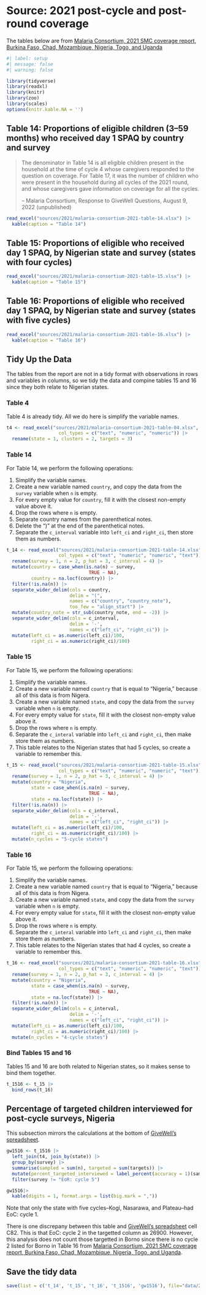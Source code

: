 # Source: 2021 post-cycle and post-round coverage {#sec-post-cycle}

The tables below are from [Malaria Consortium, 2021 SMC coverage report, Burkina Faso, Chad, Mozambique, Nigeria, Togo, and Uganda](https://files.givewell.org/files/DWDA%202009/Malaria%20Consortium/Malaria_Consortium_2021_SMC_coverage_report_Burkina_Faso_Chad_Mozambique_Nigeria_Togo_and_Uganda.pdf)

```r
#| label: setup
#| message: false
#| warning: false

library(tidyverse)
library(readxl)
library(knitr)
library(zoo)
library(scales)
options(knitr.kable.NA = '')
```

## Table 14: Proportions of eligible children (3–59 months) who received day 1 SPAQ by country and survey

> The denominator in Table 14 is all eligible children present in the household at the time of cycle 4 whose caregivers responded to the question on coverage. For Table 17, it was the number of children who were present in the household during all cycles of the 2021 round, and whose caregivers gave information on coverage for all the cycles.
>
> -- Malaria Consortium, Response to GiveWell Questions, August 9, 2022 (unpublished)

```r
read_excel("sources/2021/malaria-consortium-2021-table-14.xlsx") |>
  kable(caption = "Table 14")
```

## Table 15: Proportions of eligible who received day 1 SPAQ, by Nigerian state and survey (states with four cycles)

```r
read_excel("sources/2021/malaria-consortium-2021-table-15.xlsx") |>
  kable(caption = "Table 15")
```

## Table 16: Proportions of eligible who received day 1 SPAQ, by Nigerian state and survey (states with five cycles)

```r
read_excel("sources/2021/malaria-consortium-2021-table-16.xlsx") |>
  kable(caption = "Table 16")
```

## Tidy Up the Data

The tables from the report are not in a tidy format with observations in rows and variables in columns, so we tidy the data and compine tables 15 and 16 since they both relate to Nigerian states.

### Table 4

Table 4 is already tidy. All we do here is simplify the variable names.

```r
t4 <- read_excel("sources/2021/malaria-consortium-2021-table-04.xlsx",
                   col_types = c("text", "numeric", "numeric")) |>
  rename(state = 1, clusters = 2, targets = 3)
```

### Table 14

For Table 14, we perform the following operations:

1. Simplify the variable names.
1. Create a new variable named `country`, and copy the data from the `survey` variable when `n` is empty.
1. For every empty value for `country`, fill it with the closest non-empty value above it.
1. Drop the rows where `n` is empty.
1. Separate country names from the parenthetical notes.
1. Delete the ")" at the end of the parenthetical notes.
1. Separate the `c_interval` variable into `left_ci` and `right_ci`, then store them as numbers.

```r
t_14 <- read_excel("sources/2021/malaria-consortium-2021-table-14.xlsx",
                   col_types = c("text", "numeric", "numeric", "text")) |>
  rename(survey = 1, n = 2, p_hat = 3, c_interval = 4) |>
  mutate(country = case_when(is.na(n) ~ survey,
                              TRUE ~ NA),
         country = na.locf(country)) |>
  filter(!is.na(n)) |>
  separate_wider_delim(cols = country,
                       delim = "(",
                       names = c("country", "country_note"),
                       too_few = "align_start") |>
  mutate(country_note = str_sub(country_note, end = -2)) |>
  separate_wider_delim(cols = c_interval,
                       delim = '-',
                       names = c("left_ci", "right_ci")) |>
  mutate(left_ci = as.numeric(left_ci)/100,
         right_ci = as.numeric(right_ci)/100)
```

### Table 15

For Table 15, we perform the following operations:

1. Simplify the variable names.
1. Create a new variable named `country` that is equal to "Nigeria," because all of this data is from Nigera.
1. Create a new variable named `state`, and copy the data from the `survey` variable when `n` is empty.
1. For every empty value for `state`, fill it with the closest non-empty value above it.
1. Drop the rows where `n` is empty.
1. Separate the `c_interal` variable into `left_ci` and `right_ci`, then make store them as numbers.
1. This table relates to the Nigerian states that had 5 cycles, so create a variable to remember this.

```r
t_15 <- read_excel("sources/2021/malaria-consortium-2021-table-15.xlsx",
                   col_types = c("text", "numeric", "numeric", "text")) |>
  rename(survey = 1, n = 2, p_hat = 3, c_interval = 4) |>
  mutate(country = "Nigeria",
         state = case_when(is.na(n) ~ survey,
                              TRUE ~ NA),
         state = na.locf(state)) |>
  filter(!is.na(n)) |>
  separate_wider_delim(cols = c_interval,
                       delim = '-',
                       names = c("left_ci", "right_ci")) |>
  mutate(left_ci = as.numeric(left_ci)/100,
         right_ci = as.numeric(right_ci)/100) |>
  mutate(n_cycles = "5-cycle states")
```

### Table 16

For Table 15, we perform the following operations:

1. Simplify the variable names.
1. Create a new variable named `country` that is equal to "Nigeria," because all of this data is from Nigera.
1. Create a new variable named `state`, and copy the data from the `survey` variable when `n` is empty.
1. For every empty value for `state`, fill it with the closest non-empty value above it.
1. Drop the rows where `n` is empty.
1. Separate the `c_interal` variable into `left_ci` and `right_ci`, then make store them as numbers.
1. This table relates to the Nigerian states that had 4 cycles, so create a variable to remember this.

```r
t_16 <- read_excel("sources/2021/malaria-consortium-2021-table-16.xlsx",
                   col_types = c("text", "numeric", "numeric", "text")) |>
  rename(survey = 1, n = 2, p_hat = 3, c_interval = 4) |>
  mutate(country = "Nigeria",
         state = case_when(is.na(n) ~ survey,
                              TRUE ~ NA),
         state = na.locf(state)) |>
  filter(!is.na(n)) |>
  separate_wider_delim(cols = c_interval,
                       delim = '-',
                       names = c("left_ci", "right_ci")) |>
  mutate(left_ci = as.numeric(left_ci)/100,
         right_ci = as.numeric(right_ci)/100) |>
  mutate(n_cycles = "4-cycle states")
```

### Bind Tables 15 and 16

Tables 15 and 16 are both related to Nigerian states, so it makes sense to bind them together.

```r
t_1516 <- t_15 |>
  bind_rows(t_16)
```

## Percentage of targeted children interviewed for post-cycle surveys, Nigeria {#sec-targetted-nigeria}

This subsection mirrors the calculations at the bottom of [GiveWell's spreadsheet](https://docs.google.com/spreadsheets/d/1WqNL0PEA4cT470ALp0nItEEU8gM_IlhVNIJK1GqnFVE/edit?gid=1664509768#gid=1664509768).

```r
gw1516 <- t_1516 |>
  left_join(t4, join_by(state)) |>
  group_by(survey) |>
  summarise(sampled = sum(n), targeted = sum(targets)) |>
  mutate(percent_targeted_interviewed = label_percent(accuracy = 1)(sampled/targeted)) |>
  filter(survey != "EoR: cycle 5")

gw1516|>
  kable(digits = 1, format.args = list(big.mark = ","))
```

Note that only the state with five cycles--Kogi, Nasarawa, and Plateau--had EoC: cycle 1.

There is one discrepany between this table and [GiveWell's spreadsheet](https://docs.google.com/spreadsheets/d/1WqNL0PEA4cT470ALp0nItEEU8gM_IlhVNIJK1GqnFVE/edit?gid=1664509768#gid=1664509768) cell C82. This is that EoC: cycle 2 in the targetted column as 26900. However, this analysis does not count those targetted in Borno since there is no cycle 2 listed for Borno in Table 16 from [Malaria Consortium, 2021 SMC coverage report, Burkina Faso, Chad, Mozambique, Nigeria, Togo, and Uganda](https://files.givewell.org/files/DWDA%202009/Malaria%20Consortium/Malaria_Consortium_2021_SMC_coverage_report_Burkina_Faso_Chad_Mozambique_Nigeria_Togo_and_Uganda.pdf).

## Save the tidy data
```r
save(list = c('t_14', 't_15', 't_16', 't_1516', 'gw1516'), file="data/2021/post-cycle-coverage.R")
```

